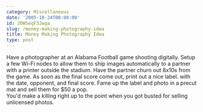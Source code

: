 ```yaml
---
category: Miscellaneous
date: '2005-10-24T00:00:00'
id: 20WSeqF3Jwga
slug: /money-making-photography-idea
title: Money Making Photography Idea
type: post
---
```


Have a photographer at an Alabama Football game shooting digitally.
Setup a few Wi-Fi nodes to allow them to ship images automatically
to a partner with a printer outside the stadium. Have the partner
churn out 8x10s from the game. As soon as the final score come out,
print out a nice label. with the date, opponent, and final score.
Fame up the label and photo in a precut mat and sell them for $50 a
pop.  
You'd make a killing right up to the point when you got busted for
selling unlicensed photos.